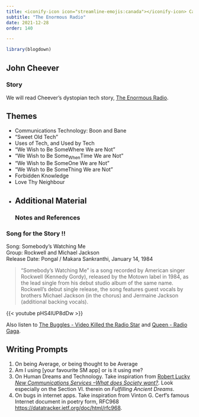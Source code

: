 ```yaml
---
title: <iconify-icon icon="streamline-emojis:canada"></iconify-icon> Canada - John Cheever
subtitle: "The Enormous Radio"
date: 2021-12-28
order: 140

---
```


```r
library(blogdown)
```

## John Cheever




### Story
We will read Cheever's dystopian tech story, <u>[The Enormous Radio](Enormous_Radio_cheever.docx)</u>.

## Themes

- Communications Technology: Boon and Bane
- "Sweet Old Tech"
- Uses of Tech, and Used by Tech
- "We Wish to Be SomeWhere We are Not"
- "We Wish to Be Some~When~Time We are Not"
- "We Wish to Be SomeOne We are Not"
- "We Wish to Be SomeThing We are Not"
- Forbidden Knowledge
- Love Thy Neighbour
- 
## Additional Material
### Notes and References




 
### Song for the Story !!

Song: Somebody's Watching Me\
Group: Rockwell and Michael Jackson\
Release Date: Pongal / Makara Sankranthi, January 14, 1984\

>"Somebody's Watching Me" is a song recorded by American singer Rockwell (Kennedy Gordy), released by the Motown label in 1984, as the lead single from his debut studio album of the same name. Rockwell's debut single release, the song features guest vocals by brothers Michael Jackson (in the chorus) and Jermaine Jackson (additional backing vocals).

{{< youtube pHS4IUP8dDw >}}\
 
 Also listen to <u>[The Buggles - Video Killed the Radio Star](https://youtu.be/vRAn0ZM2TGM)</u> and <u>[Queen - Radio Gaga](https://youtu.be/pMYCOYjIKrE)</u>.
 
## Writing Prompts
1. On being Average, or being thought to be Average
1. Am I using [your favourite SM app] or is it using me?
1. On Human Dreams and Technology. Take inspiration from <u>[Robert Lucky *New Communications Services --What does Society want?*](Robert Lucky - Telecom-What does Society Want.pdf)</u>. Look especially on the Section VI. therein on *Fulfilling Ancient Dreams*.
1. On bugs in internet apps. Take inspiration from Vinton G. Cerf's famous Internet document in poetry form, RFC968 <u><https://datatracker.ietf.org/doc/html/rfc968></u>.

 

